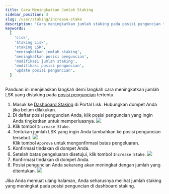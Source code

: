 ```yaml
---
title: Cara Meningkatkan Jumlah Staking
sidebar_position: 3
slug: /user/staking/increase-stake
description: 'Cara meningkatkan jumlah staking pada posisi penguncian tertentu.'
keywords:
  [
    'Lisk',
    'Staking Lisk',
    'staking LSK',
    'meningkatkan jumlah staking',
    'meningkatkan posisi penguncian',
    'modifikasi jumlah staking',
    'modifikasi posisi penguncian',
    'update posisi penguncian',
  ]
---
```



Panduan ini menjelaskan langkah demi langkah cara meningkatkan jumlah LSK yang distaking pada [posisi penguncian](overview#posisi-penguncian) tertentu.

1. Masuk ke [Dashboard Staking](https://portal.lisk.com/staking/dashboard) di Portal Lisk.
    Hubungkan dompet Anda jika belum dilakukan.
2. Di daftar posisi penguncian Anda, klik posisi penguncian yang ingin Anda tingkatkan untuk memperluasnya.
    <img src={positions} /><br />
3. Klik tombol `Increase Stake`.
4. Tentukan jumlah LSK yang ingin Anda tambahkan ke posisi penguncian tersebut.
    <img src={increaseApprove} /><br />
    Klik tombol `Approve` untuk mengonfirmasi batas pengeluaran.
5. Konfirmasi tindakan di dompet Anda.
6. Setelah batas pengeluaran disetujui, klik tombol `Increase Stake`.
    <img src={increase} /><br />
7. Konfirmasi tindakan di dompet Anda.
8. Posisi penguncian Anda sekarang akan meningkat dengan jumlah yang ditentukan.
    <img src={increased} /><br />

Jika Anda memuat ulang halaman, Anda seharusnya melihat jumlah staking yang meningkat pada posisi penguncian di dashboard staking.

